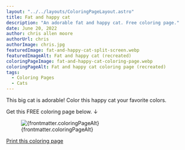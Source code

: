 ```yaml
---
layout: "../../layouts/ColoringPageLayout.astro"
title: Fat and happy cat
description: "An adorable fat and happy cat. Free coloring page."
date: June 20, 2022
author: chris allen moore
authorUrl: chris
authorImage: chris.jpg
featuredImage: fat-and-happy-cat-split-screen.webp
featuredImageAlt: Fat and happy cat (recreated)
coloringPageImage: fat-and-happy-cat-coloring-page.webp
coloringPageAlt: Fat and happy cat coloring page (recreated)
tags:
  - Coloring Pages
  - Cats
---
```


This big cat is adorable! Color this happy cat your favorite colors.

Get this FREE coloring page below. ↓

<figure class="text-center mt-0">
  <img
    src={`/images/coloring-pages/${frontmatter.coloringPageImage}`}
    alt={frontmatter.coloringPageAlt}
    class="w-full"
  />
  <figcaption class="text-sm">{frontmatter.coloringPageAlt}</figcaption>
</figure>

<div class="text-center">
  <a
    target="_blank"
    href={`/images/coloring-pages/${frontmatter.coloringPageImage}/`}
    class="no-underline bg-paradiso-600 hover:bg-paradiso-700 text-white py-4 px-5 rounded-full leading-normal"
  >
    <span>Print this coloring page</span>
  </a>
</div>
